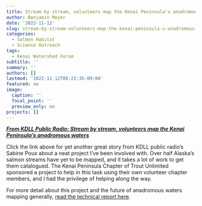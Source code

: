 ```yaml
---
title: Stream by stream, volunteers map the Kenai Peninsula's anadromous waters
author: Benjamin Meyer
date: '2022-11-12'
slug: stream-by-stream-volunteers-map-the-kenai-peninsula-s-anadromous-waters
categories:
  - Salmon Habitat
  - Science Outreach
tags:
  - Kenai Watershed Forum
subtitle: ''
summary: ''
authors: []
lastmod: '2022-11-12T08:22:35-09:00'
featured: no
image:
  caption: ''
  focal_point: ''
  preview_only: no
projects: []
---
```


[***From KDLL Public Radio: Stream by stream, volunteers map the Kenai Peninsula's anadromous waters***](Stream by stream, volunteers map the Kenai Peninsula's anadromous waters)

Click the link above for yet another great story from KDLL public radio's Sabine Poux about a neat project I've been involved with. Over half Alaska's salmon streams have yet to be mapped, and it takes a lot of work to get them catalogued. The Kenai Peninsula Chapter of Trout Unlimited sponsored a project to help in this task using their own volunteer chapter members, and I had the privilege of helping along the way.

For more detail about this project and the future of anadromous waters mapping generally, [read the technical report here](https://bookdown.org/kwfwqx/tu_awc_expansion/).
